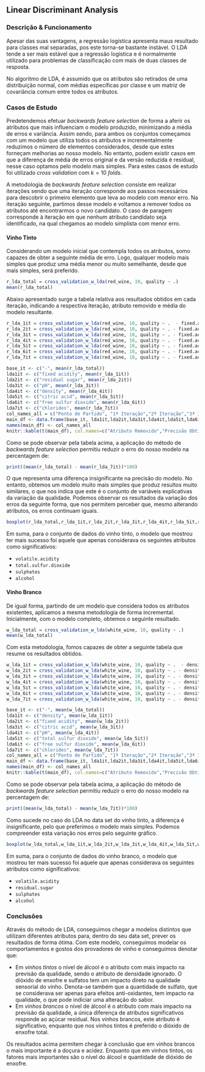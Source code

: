 ## Linear Discriminant Analysis

### Descrição & Funcionamento

Apesar das suas vantagens, a regressão logística apresenta maus resultado para classes mal separadas, pos este torna-se bastante instável. O LDA tende a ser mais estável que a regressão logística e é normalmente utilizado para problemas de classificação com mais de duas classes de resposta. 

No algoritmo de LDA, é assumido que os atributos são retirados de uma distribuição normal, com médias específicas por classe e um matriz de covariância comum entre todos os atributos.

### Casos de Estudo

Predetendemos efetuar *backwards feature selection* de forma a aferir os atributos que mais influenciam o modelo produzido, minimizando a média de erros e variância. Assim sendo, para ambos os conjuntos começamos com um modelo que utiliza todos os atributos e incrementalmente reduzimos o número de elementos considerados, desde que estes forneçam melhorias ao nosso modelo. No entanto, podem existir casos em que a diferença de média de erros original e da versão reduzida é residual, nesse caso optamos pelo modelo mais simples. Para estes casos de estudo foi utilizado *cross validation* com $k = 10$ *folds*.

A metodologia de *backwards feature selection* consiste em realizar iterações sendo que uma iteração corresponde aos passos necessários para descobrir o primeiro elemento que leva ao modelo com menor erro. Na iteração seguinte, partimos desse modelo e voltamos a remover todos os atributos até encontrarmos o novo candidato. O caso de paragem corresponde à iteração em que nenhum atributo candidato seja identificado, na qual chegamos ao modelo simplista com menor erro.

#### Vinho Tinto

Considerando um modelo inicial que contempla todos os atributos, somo capazes de obter a seguinte média de erro. Logo, qualquer modelo mais simples que produz uma média menor ou muito semelhante, desde que mais simples, será preferido.

```r
r_lda_total = cross_validation_w_lda(red_wine, 10, quality ~ .)
mean(r_lda_total)
```
Abaixo apresentado surge a tabela relativa aos resultados obtidos em cada iteração, indicando a respectiva iteração, atributo removido e média do modelo resultante.


```r
r_lda_1it = cross_validation_w_lda(red_wine, 10, quality ~ .  - fixed.acidity )
r_lda_2it = cross_validation_w_lda(red_wine, 10, quality ~ . - fixed.acidity - residual.sugar )
r_lda_3it = cross_validation_w_lda(red_wine, 10, quality ~ . - fixed.acidity - residual.sugar - pH )
r_lda_4it = cross_validation_w_lda(red_wine, 10, quality ~ . - fixed.acidity - residual.sugar - pH - density )
r_lda_5it = cross_validation_w_lda(red_wine, 10, quality ~ . - fixed.acidity - residual.sugar - pH - density - citric.acid )
r_lda_6it = cross_validation_w_lda(red_wine, 10, quality ~ . - fixed.acidity - residual.sugar - pH - density - citric.acid - free.sulfur.dioxide )
r_lda_7it = cross_validation_w_lda(red_wine, 10, quality ~ . - fixed.acidity - residual.sugar - pH - density - citric.acid - free.sulfur.dioxide - chlorides )

base_it <- c("-", mean(r_lda_total))
lda1it <- c("fixed acidity", mean(r_lda_1it))
lda2it <- c("residual sugar", mean(r_lda_2it))
lda3it <- c("pH", mean(r_lda_3it))
lda4it <- c("density", mean(r_lda_4it))
lda5it <- c("citric acid", mean(r_lda_5it))
lda6it <- c("free sulfur dioxide", mean(r_lda_6it))
lda7it <- c("chlorides", mean(r_lda_7it))
col_names_all = c("Ponto de Partido", "1ª Iteração","2ª Iteração","3ª Iteração","4ª Iteração","5ª Iteração","6ª Iteração", "Última Iteração")
main_df <- data.frame(base_it, lda1it,lda2it,lda3it,lda4it,lda5it,lda6it,lda7it )
names(main_df) <- col_names_all
knitr::kable(t(main_df), col.names=c("Atributo Removido","Precisão Obtida"),caption="Resumo da aplicação de backwards feature selection")
```

Como se pode observar pela tabela acima, a aplicação do método de *backwards feature selection* permitiu reduzir o erro do nosso modelo na percentagem de:

```r
print((mean(r_lda_total) - mean(r_lda_7it))*100)
```
O que representa uma diferença insignificante na precisão do modelo. No entanto, obtemos um modelo muito mais simples que produz resultos muito similares, o que nos indica que este é o conjunto de variáveis explicativas da variação da qualidade. Podemos observar os resultados da variação dos erros da seguinte forma, que nos permitem perceber que, mesmo alterando atributos, os erros continuam iguais.

```r
boxplot(r_lda_total,r_lda_1it,r_lda_2it,r_lda_3it,r_lda_4it,r_lda_5it,r_lda_6it,r_lda_7it, names = c("PP", "1ªI","2ªI","3ªI","4ªI","5ªI","6ªI", "UI"))
```
Em suma, para o conjunto de dados do vinho tinto, o modelo que mostrou ter mais sucesso foi aquele que apenas considerava os seguintes atributos como significativos:

* `volatile.acidity` 
* `total.sulfur.dioxide` 
* `sulphates` 
* `alcohol` 

#### Vinho Branco

De igual forma, partindo de um modelo que considera todos os atributos existentes, aplicamos a mesma metodologia de forma incremental. Inicialmente, com o modelo completo, obtemos o seguinte resultado.

```r
w_lda_total = cross_validation_w_lda(white_wine, 10, quality ~ .)
mean(w_lda_total)
```

Com esta metodologia, fomos capazes de obter a seguinte tabela que resume os resultados obtidos.

```r
w_lda_1it = cross_validation_w_lda(white_wine, 10, quality ~ .  - density )
w_lda_2it = cross_validation_w_lda(white_wine, 10, quality ~ . - density - fixed.acidity )
w_lda_3it = cross_validation_w_lda(white_wine, 10, quality ~ . - density - fixed.acidity - citric.acid )
w_lda_4it = cross_validation_w_lda(white_wine, 10, quality ~ . - density - fixed.acidity - citric.acid - pH )
w_lda_5it = cross_validation_w_lda(white_wine, 10, quality ~ . - density - fixed.acidity - citric.acid - pH - total.sulfur.dioxide )
w_lda_6it = cross_validation_w_lda(white_wine, 10, quality ~ . - density - fixed.acidity - citric.acid - pH - total.sulfur.dioxide - free.sulfur.dioxide)
w_lda_7it = cross_validation_w_lda(white_wine, 10, quality ~ . - density - fixed.acidity - citric.acid - pH - total.sulfur.dioxide - free.sulfur.dioxide - chlorides )

base_it <- c("-", mean(w_lda_total))
lda1it <- c("density", mean(w_lda_1it))
lda2it <- c("fixed acidity", mean(w_lda_2it))
lda3it <- c("citric acid", mean(w_lda_3it))
lda4it <- c("pH", mean(w_lda_4it))
lda5it <- c("total sulfur dioxide", mean(w_lda_5it))
lda6it <- c("free sulfur dioxide", mean(w_lda_6it))
lda7it <- c("chlorides", mean(w_lda_7it))
col_names_all = c("Ponto de Partido", "1ª Iteração","2ª Iteração","3ª Iteração","4ª Iteração","5ª Iteração","6ª Iteração", "Última Iteração")
main_df <- data.frame(base_it, lda1it,lda2it,lda3it,lda4it,lda5it,lda6it,lda7it )
names(main_df) <- col_names_all
knitr::kable(t(main_df), col.names=c("Atributo Removido","Precisão Obtida"),caption="Resumo da aplicação de backwards feature selection")
```

Como se pode observar pela tabela acima, a aplicação do método de *backwards feature selection* permitiu reduzir o erro do nosso modelo na percentagem de:

```r
print((mean(w_lda_total) - mean(w_lda_7it))*100)
```
Como sucede no caso do LDA no data set do vinho tinto, a diferença é insignificante, pelo que preferimos o modelo mais simples. Podemos compreender esta variação nos erros pelo seguinte gráfico.

```r
boxplot(w_lda_total,w_lda_1it,w_lda_2it,w_lda_3it,w_lda_4it,w_lda_5it,w_lda_6it,w_lda_7it, names = c("PP", "1ªI","2ªI","3ªI","4ªI","5ªI","6ªI", "UI"))
```
Em suma, para o conjunto de dados do vinho branco, o modelo que mostrou ter mais sucesso foi aquele que apenas considerava os seguintes atributos como significativos:

* `volatile.acidity` 
* `residual.sugar` 
* `sulphates` 
* `alcohol`

### Conclusões

Através do método de LDA, conseguimos chegar a modelos distintos que utilizam diferentes atributos para, dentro do seu data set, prever os resultados de forma ótima. Com este modelo, conseguimos modelar os comportamentos e gostos dos provadores de vinho e conseguimos denotar que:

* Em *vinhos tintos* o nível de álcool é o atributo com mais impacto na previsão da qualidade, sendo o atributo de densidade ignorado. O dióxido de enxofre e sulfatos tem um impacto direto na qualidade sensorial do vinho. Denota-se também que a quantidade de sulfato, que se considerava ser apenas para efeitos anti-oxidantes, tem impacto na qualidade, o que pode indiciar uma alteração do sabor.
* Em *vinhos brancos* o nível de álcool é o atributo com mais impacto na previsão da qualidade, a única diferença de atributos significativos responde ao açúcar residual. Nos vinhos brancos, este atributo é significativo, enquanto que nos vinhos tintos é preferido o dióxido de enxofre total.

Os resultados acima permitem chegar à conclusão que em vinhos brancos o mais importante é a doçura e acidez. Enquanto que em vinhos tintos, os fatores mais importantes são o nível do álcool e quantidade de dióxido de enxofre.





